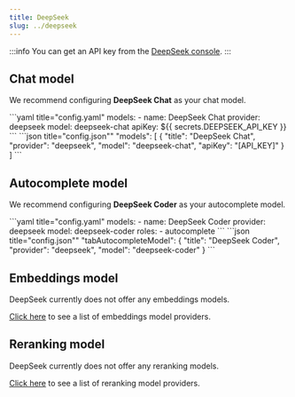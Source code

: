 ```yaml
---
title: DeepSeek
slug: ../deepseek
---
```



:::info
You can get an API key from the [DeepSeek console](https://www.deepseek.com/).
:::

## Chat model

We recommend configuring **DeepSeek Chat** as your chat model.

<Tabs groupId="config-example">
	<TabItem value="yaml" label="YAML">
		```yaml title="config.yaml"
		models:
		  - name: DeepSeek Chat
		    provider: deepseek
		    model: deepseek-chat
		    apiKey: ${{ secrets.DEEPSEEK_API_KEY }}
		```
	</TabItem>
	<TabItem value="json" label="JSON">
		```json title="config.json""
		"models": [
		  {
		    "title": "DeepSeek Chat",
		    "provider": "deepseek",
		    "model": "deepseek-chat",
		    "apiKey": "[API_KEY]"
		  }
		]
		```
	</TabItem>
</Tabs>

## Autocomplete model

We recommend configuring **DeepSeek Coder** as your autocomplete model.

<Tabs groupId="config-example">
	<TabItem value="yaml" label="YAML">
		```yaml title="config.yaml"
		models:
		  - name: DeepSeek Coder
		    provider: deepseek
		    model: deepseek-coder
		    roles:
		      - autocomplete
		```
	</TabItem>
	<TabItem value="json" label="JSON">
		```json title="config.json""
		"tabAutocompleteModel": {
		  "title": "DeepSeek Coder",
		  "provider": "deepseek",
		  "model": "deepseek-coder"
		}
		```
	</TabItem>
</Tabs>

## Embeddings model

DeepSeek currently does not offer any embeddings models.

[Click here](../../model-types/embeddings.mdx) to see a list of embeddings model providers.

## Reranking model

DeepSeek currently does not offer any reranking models.

[Click here](../../model-types/reranking.mdx) to see a list of reranking model providers.
